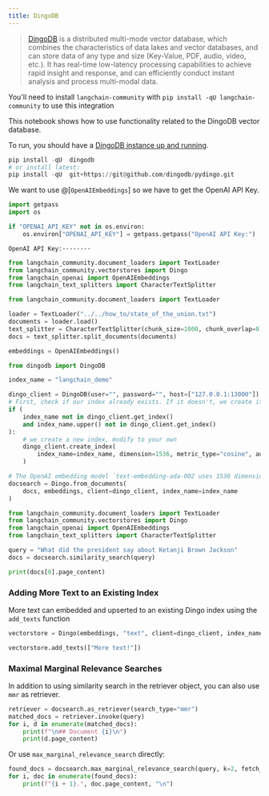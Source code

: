 ```yaml
---
title: DingoDB
---
```


>[DingoDB](https://dingodb.readthedocs.io/en/latest/) is a distributed multi-mode vector database, which combines the characteristics of data lakes and vector databases, and can store data of any type and size (Key-Value, PDF, audio, video, etc.). It has real-time low-latency processing capabilities to achieve rapid insight and response, and can efficiently conduct instant analysis and process multi-modal data.

You'll need to install `langchain-community` with `pip install -qU langchain-community` to use this integration

This notebook shows how to use functionality related to the DingoDB vector database.

To run, you should have a [DingoDB instance up and running](https://github.com/dingodb/dingo-deploy/blob/main/README.md).

```python
pip install -qU  dingodb
# or install latest:
pip install -qU  git+https://git@github.com/dingodb/pydingo.git
```

We want to use @[`OpenAIEmbeddings`] so we have to get the OpenAI API Key.

```python
import getpass
import os

if "OPENAI_API_KEY" not in os.environ:
    os.environ["OPENAI_API_KEY"] = getpass.getpass("OpenAI API Key:")
```

```output
OpenAI API Key:········
```

```python
from langchain_community.document_loaders import TextLoader
from langchain_community.vectorstores import Dingo
from langchain_openai import OpenAIEmbeddings
from langchain_text_splitters import CharacterTextSplitter
```

```python
from langchain_community.document_loaders import TextLoader

loader = TextLoader("../../how_to/state_of_the_union.txt")
documents = loader.load()
text_splitter = CharacterTextSplitter(chunk_size=1000, chunk_overlap=0)
docs = text_splitter.split_documents(documents)

embeddings = OpenAIEmbeddings()
```

```python
from dingodb import DingoDB

index_name = "langchain_demo"

dingo_client = DingoDB(user="", password="", host=["127.0.0.1:13000"])
# First, check if our index already exists. If it doesn't, we create it
if (
    index_name not in dingo_client.get_index()
    and index_name.upper() not in dingo_client.get_index()
):
    # we create a new index, modify to your own
    dingo_client.create_index(
        index_name=index_name, dimension=1536, metric_type="cosine", auto_id=False
    )

# The OpenAI embedding model `text-embedding-ada-002 uses 1536 dimensions`
docsearch = Dingo.from_documents(
    docs, embeddings, client=dingo_client, index_name=index_name
)
```

```python
from langchain_community.document_loaders import TextLoader
from langchain_community.vectorstores import Dingo
from langchain_openai import OpenAIEmbeddings
from langchain_text_splitters import CharacterTextSplitter
```

```python
query = "What did the president say about Ketanji Brown Jackson"
docs = docsearch.similarity_search(query)
```

```python
print(docs[0].page_content)
```

### Adding More Text to an Existing Index

More text can embedded and upserted to an existing Dingo index using the `add_texts` function

```python
vectorstore = Dingo(embeddings, "text", client=dingo_client, index_name=index_name)

vectorstore.add_texts(["More text!"])
```

### Maximal Marginal Relevance Searches

In addition to using similarity search in the retriever object, you can also use `mmr` as retriever.

```python
retriever = docsearch.as_retriever(search_type="mmr")
matched_docs = retriever.invoke(query)
for i, d in enumerate(matched_docs):
    print(f"\n## Document {i}\n")
    print(d.page_content)
```

Or use `max_marginal_relevance_search` directly:

```python
found_docs = docsearch.max_marginal_relevance_search(query, k=2, fetch_k=10)
for i, doc in enumerate(found_docs):
    print(f"{i + 1}.", doc.page_content, "\n")
```
